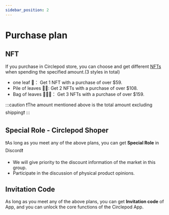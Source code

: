 ```yaml
---
sidebar_position: 2
---
```


# Purchase plan

## NFT
If you purchase in Circlepod store, you can choose and get different [NFTs](/docs/community-event/christmas/nft) when spending the specified amount.(3 styles in total)

- one leaf 🌱： Get 1 NFT with a purchase of over $59.
- Pile of leaves 🌱🌱: Get 2 NFTs with a purchase of over $108.
- Bag of leaves 🌱🌱🌱： Get 3 NFTs with a purchase of over $159.

:::caution
❗️The amount mentioned above is the total amount excluding shipping❗️
:::

## Special Role - Circlepod Shoper
❗️As long as you meet any of the above plans, you can get **Special Role** in Discord❗️

- We will give priority to the discount information of the market in this group.
- Participate in the discussion of physical product opinions.


## Invitation Code
As long as you meet any of the above plans, you can get **Invitation code** of App, and you can unlock the core functions of the Circlepod App.



